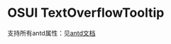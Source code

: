 
<Meta title="设计文档/TextOverflowTooltip"  />

# OSUI TextOverflowTooltip

支持所有antd属性：见[antd文档](https://ant.design/components/text-overflow-tooltip-cn/)

<Canvas>
  <Story name="Demo" story={stories.Demo} />
</Canvas>

